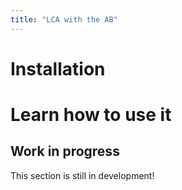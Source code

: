 ```yaml
---
title: "LCA with the AB"
---
```


# Installation

# Learn how to use it


::: callout-caution
## Work in progress

This section is still in development!
:::
